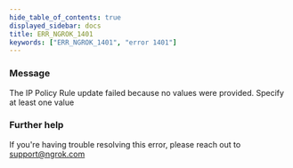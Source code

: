 ```yaml
---
hide_table_of_contents: true
displayed_sidebar: docs
title: ERR_NGROK_1401
keywords: ["ERR_NGROK_1401", "error 1401"]
---
```


### Message

The IP Policy Rule update failed because no values were provided. Specify at least one value

### Further help

If you're having trouble resolving this error, please reach out to [support@ngrok.com](mailto:support@ngrok.com?subject=Help%20with%20ERR_NGROK_1401)
